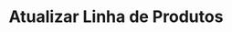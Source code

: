 ---
title: "Atualizar Linha de Produtos"
api: "PUT https://regis.app.byefive.com.br/rest/products-lines/{id}"
description: "Atualiza uma linha de produtos existente"
---
